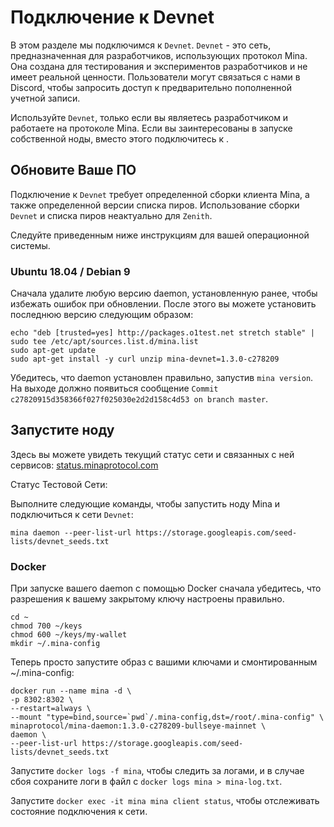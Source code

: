 
# Подключение к Devnet

В этом разделе мы подключимся к `Devnet`. `Devnet` - это сеть, предназначенная для разработчиков, использующих протокол Mina. Она создана для тестирования
и экспериментов разработчиков и не имеет реальной ценности. Пользователи могут связаться с нами в Discord, чтобы запросить доступ к предварительно пополненной учетной записи.

Используйте `Devnet`, только если вы являетесь разработчиком и работаете на протоколе Mina. Если вы заинтересованы в запуске собственной ноды, вместо этого подключитесь
к <DocLink copy="Mainnet RC" url="/using-mina/connecting" />.

## Обновите Ваше ПО

Подключение к `Devnet` требует определенной сборки клиента Mina, а также определенной версии списка пиров. Использование сборки `Devnet` и списка пиров неактуально для `Zenith`.

Следуйте приведенным ниже инструкциям для вашей операционной системы.

### Ubuntu 18.04 / Debian 9

Сначала удалите любую версию daemon, установленную ранее, чтобы избежать ошибок при обновлении. После этого вы можете установить последнюю версию следующим образом:

```
echo "deb [trusted=yes] http://packages.o1test.net stretch stable" | sudo tee /etc/apt/sources.list.d/mina.list
sudo apt-get update
sudo apt-get install -y curl unzip mina-devnet=1.3.0-c278209
```

Убедитесь, что daemon установлен правильно, запустив `mina version`. На выходе должно появиться сообщение `Commit c27820915d358366f027f025030e2d2d158c4d53 on branch master`.

## Запустите ноду

<Alert kind="status">

Здесь вы можете увидеть текущий статус сети и связанных с ней сервисов: [status.minaprotocol.com](https://status.minaprotocol.com)

Статус Тестовой Сети: <StatusBadge service="Network" />

</Alert>

Выполните следующие команды, чтобы запустить ноду Mina и подключиться к сети `Devnet`:

```
mina daemon --peer-list-url https://storage.googleapis.com/seed-lists/devnet_seeds.txt
```

### Docker

При запуске вашего daemon с помощью Docker сначала убедитесь, что разрешения к вашему закрытому ключу настроены правильно.

```
cd ~
chmod 700 ~/keys
chmod 600 ~/keys/my-wallet
mkdir ~/.mina-config
```

Теперь просто запустите образ с вашими ключами и смонтированным ~/.mina-config:

```
docker run --name mina -d \
-p 8302:8302 \
--restart=always \
--mount "type=bind,source=`pwd`/.mina-config,dst=/root/.mina-config" \
minaprotocol/mina-daemon:1.3.0-c278209-bullseye-mainnet \
daemon \
--peer-list-url https://storage.googleapis.com/seed-lists/devnet_seeds.txt
```

Запустите `docker logs -f mina`, чтобы следить за логами, и в случае сбоя сохраните логи в файл с `docker logs mina > mina-log.txt`.

Запустите `docker exec -it mina mina client status`, чтобы отслеживать состояние подключения к сети.
